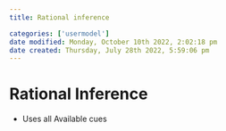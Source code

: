 ```yaml
---
title: Rational inference

categories: ['usermodel']
date modified: Monday, October 10th 2022, 2:02:18 pm
date created: Thursday, July 28th 2022, 5:59:06 pm
---
```


# Rational Inference
- Uses all Available cues



